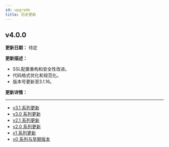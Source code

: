 ```yaml
---
id: upgrade
title: 历史更新
---
```




## v4.0.0

**更新日期：** 待定

**更新描述：**

- SSL配置重构和安全性改进。
- 代码格式优化和规范化。
- 版本号更新至3.1.16。

**更新详情：**


***

- [v3.1 系列更新](/upgrade/v3-1)
- [v3.0 系列更新](/upgrade/v3-0)
- [v2.1 系列更新](/upgrade/v2-1)
- [v2.0 系列更新](/upgrade/v2-0)
- [v1 系列更新](/upgrade/v1)
- [v0 系列与早期版本](/upgrade/v0)